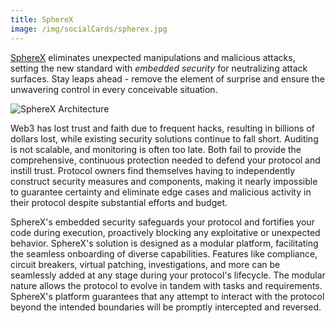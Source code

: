 ```yaml
---
title: SphereX
image: /img/socialCards/spherex.jpg
---
```


[SphereX](https://www.spherex.xyz/) eliminates unexpected manipulations and malicious attacks, setting the new standard with _embedded security_ for neutralizing attack surfaces. Stay leaps ahead - remove the element of surprise and ensure the unwavering control in every conceivable situation.

<div class="center-container">
  <div class="img-medium">
    <img
      src="/img/get_started/tooling/security/spherex/SphereX-infographic.png"
      alt="SphereX Architecture"
    />
  </div>
</div>

Web3 has lost trust and faith due to frequent hacks, resulting in billions of dollars lost, while existing security solutions continue to fall short. Auditing is not scalable, and monitoring is often too late. Both fail to provide the comprehensive, continuous protection needed to defend your protocol and instill trust. Protocol owners find themselves having to independently construct security measures and components, making it nearly impossible to guarantee certainty and eliminate edge cases and malicious activity in their protocol despite substantial efforts and budget.

SphereX's embedded security safeguards your protocol and fortifies your code during execution, proactively blocking any exploitative or unexpected behavior. SphereX's solution is designed as a modular platform, facilitating the seamless onboarding of diverse capabilities. Features like compliance, circuit breakers, virtual patching, investigations, and more can be seamlessly added at any stage during your protocol's lifecycle. The modular nature allows the protocol to evolve in tandem with tasks and requirements. SphereX's platform guarantees that any attempt to interact with the protocol beyond the intended boundaries will be promptly intercepted and reversed.
